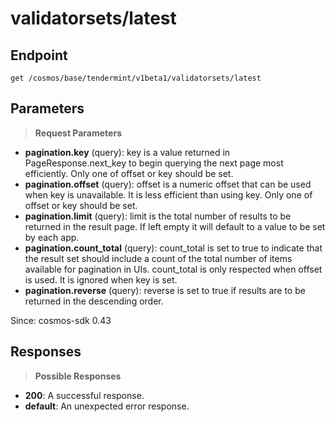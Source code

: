 # validatorsets/latest

## Endpoint
```http
get /cosmos/base/tendermint/v1beta1/validatorsets/latest
```

## Parameters
> **Request Parameters**

- **pagination.key** (query): key is a value returned in PageResponse.next_key to begin
querying the next page most efficiently. Only one of offset or key
should be set.
- **pagination.offset** (query): offset is a numeric offset that can be used when key is unavailable.
It is less efficient than using key. Only one of offset or key should
be set.
- **pagination.limit** (query): limit is the total number of results to be returned in the result page.
If left empty it will default to a value to be set by each app.
- **pagination.count_total** (query): count_total is set to true  to indicate that the result set should include
a count of the total number of items available for pagination in UIs.
count_total is only respected when offset is used. It is ignored when key
is set.
- **pagination.reverse** (query): reverse is set to true if results are to be returned in the descending order.

Since: cosmos-sdk 0.43

## Responses
> **Possible Responses**

- **200**: A successful response.
- **default**: An unexpected error response.

